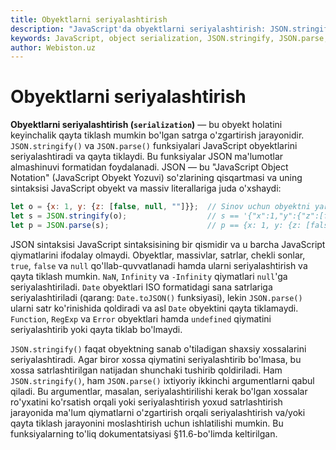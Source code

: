 ```yaml
---
title: Obyektlarni seriyalashtirish
description: "JavaScript'da obyektlarni seriyalashtirish: JSON.stringify() va JSON.parse() funksiyalari, JSON format va cheklovlar."
keywords: JavaScript, object serialization, JSON.stringify, JSON.parse, JSON format, data interchange
author: Webiston.uz
---
```


# Obyektlarni seriyalashtirish

**Obyektlarni seriyalashtirish (`serialization`)** — bu obyekt holatini keyinchalik qayta tiklash mumkin bo'lgan satrga o'zgartirish jarayonidir. `JSON.stringify()` va `JSON.parse()` funksiyalari JavaScript obyektlarini seriyalashtiradi va qayta tiklaydi. Bu funksiyalar JSON ma'lumotlar almashinuvi formatidan foydalanadi. JSON — bu "JavaScript Object Notation" (JavaScript Obyekt Yozuvi) so'zlarining qisqartmasi va uning sintaksisi JavaScript obyekt va massiv literallariga juda o'xshaydi:

``` js
let o = {x: 1, y: {z: [false, null, ""]}};  // Sinov uchun obyektni yaratamiz
let s = JSON.stringify(o);                  // s == '{"x":1,"y":{"z":[false,null,""]}}'
let p = JSON.parse(s);                      // p == {x: 1, y: {z: [false, null, ""]}}
```

JSON sintaksisi JavaScript sintaksisining bir qismidir va u barcha JavaScript qiymatlarini ifodalay olmaydi. Obyektlar, massivlar, satrlar, chekli sonlar, `true`, `false` va `null` qo'llab-quvvatlanadi hamda ularni seriyalashtirish va qayta tiklash mumkin. `NaN`, `Infinity` va `-Infinity` qiymatlari `null`'ga seriyalashtiriladi. `Date` obyektlari ISO formatidagi sana satrlariga seriyalashtiriladi (qarang: `Date.toJSON()` funksiyasi), lekin `JSON.parse()` ularni satr ko'rinishida qoldiradi va asl `Date` obyektini qayta tiklamaydi. `Function`, `RegExp` va `Error` obyektlari hamda `undefined` qiymatini seriyalashtirib yoki qayta tiklab bo'lmaydi.

`JSON.stringify()` faqat obyektning sanab o'tiladigan shaxsiy xossalarini seriyalashtiradi. Agar biror xossa qiymatini seriyalashtirib bo'lmasa, bu xossa satrlashtirilgan natijadan shunchaki tushirib qoldiriladi. Ham `JSON.stringify()`, ham `JSON.parse()` ixtiyoriy ikkinchi argumentlarni qabul qiladi. Bu argumentlar, masalan, seriyalashtirilishi kerak bo'lgan xossalar ro'yxatini ko'rsatish orqali yoki seriyalashtirish yoxud satrlashtirish jarayonida ma'lum qiymatlarni o'zgartirish orqali seriyalashtirish va/yoki qayta tiklash jarayonini moslashtirish uchun ishlatilishi mumkin. Bu funksiyalarning to'liq dokumentatsiyasi §11.6-bo'limda keltirilgan.
